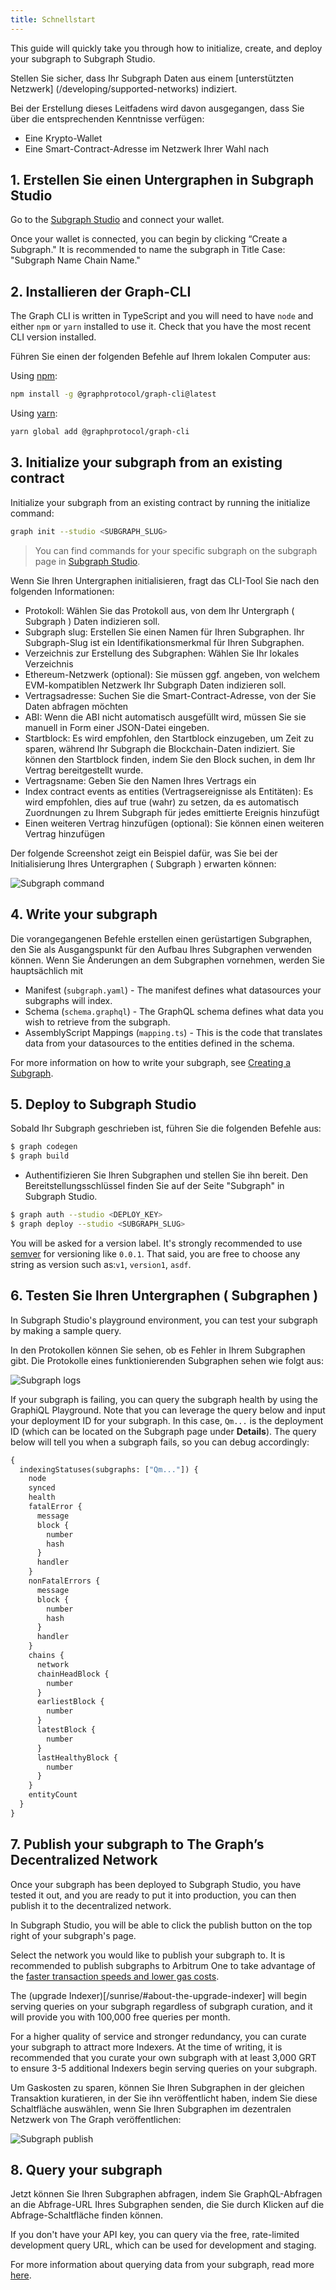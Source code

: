 ```yaml
---
title: Schnellstart
---
```


This guide will quickly take you through how to initialize, create, and deploy your subgraph to Subgraph Studio.

Stellen Sie sicher, dass Ihr Subgraph Daten aus einem [unterstützten Netzwerk] (/developing/supported-networks) indiziert.

Bei der Erstellung dieses Leitfadens wird davon ausgegangen, dass Sie über die entsprechenden Kenntnisse verfügen:

- Eine Krypto-Wallet
- Eine Smart-Contract-Adresse im Netzwerk Ihrer Wahl nach

## 1. Erstellen Sie einen Untergraphen in Subgraph Studio

Go to the [Subgraph Studio](https://thegraph.com/studio/) and connect your wallet.

Once your wallet is connected, you can begin by clicking “Create a Subgraph." It is recommended to name the subgraph in Title Case: "Subgraph Name Chain Name."

## 2. Installieren der Graph-CLI

The Graph CLI is written in TypeScript and you will need to have `node` and either `npm` or `yarn` installed to use it. Check that you have the most recent CLI version installed.

Führen Sie einen der folgenden Befehle auf Ihrem lokalen Computer aus:

Using [npm](https://www.npmjs.com/):

```sh
npm install -g @graphprotocol/graph-cli@latest
```

Using [yarn](https://yarnpkg.com/):

```sh
yarn global add @graphprotocol/graph-cli
```

## 3. Initialize your subgraph from an existing contract

Initialize your subgraph from an existing contract by running the initialize command:

```sh
graph init --studio <SUBGRAPH_SLUG>
```

> You can find commands for your specific subgraph on the subgraph page in [Subgraph Studio](https://thegraph.com/studio/).

Wenn Sie Ihren Untergraphen initialisieren, fragt das CLI-Tool Sie nach den folgenden Informationen:

- Protokoll: Wählen Sie das Protokoll aus, von dem Ihr Untergraph ( Subgraph ) Daten indizieren soll.
- Subgraph slug: Erstellen Sie einen Namen für Ihren Subgraphen. Ihr Subgraph-Slug ist ein Identifikationsmerkmal für Ihren Subgraphen.
- Verzeichnis zur Erstellung des Subgraphen: Wählen Sie Ihr lokales Verzeichnis
- Ethereum-Netzwerk (optional): Sie müssen ggf. angeben, von welchem EVM-kompatiblen Netzwerk Ihr Subgraph Daten indizieren soll.
- Vertragsadresse: Suchen Sie die Smart-Contract-Adresse, von der Sie Daten abfragen möchten
- ABI: Wenn die ABI nicht automatisch ausgefüllt wird, müssen Sie sie manuell in Form einer JSON-Datei eingeben.
- Startblock: Es wird empfohlen, den Startblock einzugeben, um Zeit zu sparen, während Ihr Subgraph die Blockchain-Daten indiziert. Sie können den Startblock finden, indem Sie den Block suchen, in dem Ihr Vertrag bereitgestellt wurde.
- Vertragsname: Geben Sie den Namen Ihres Vertrags ein
- Index contract events as entities (Vertragsereignisse als Entitäten): Es wird empfohlen, dies auf true (wahr) zu setzen, da es automatisch Zuordnungen zu Ihrem Subgraph für jedes emittierte Ereignis hinzufügt
- Einen weiteren Vertrag hinzufügen (optional): Sie können einen weiteren Vertrag hinzufügen

Der folgende Screenshot zeigt ein Beispiel dafür, was Sie bei der Initialisierung Ihres Untergraphen ( Subgraph ) erwarten können:

![Subgraph command](/img/subgraph-init-example.png)

## 4. Write your subgraph

Die vorangegangenen Befehle erstellen einen gerüstartigen Subgraphen, den Sie als Ausgangspunkt für den Aufbau Ihres Subgraphen verwenden können. Wenn Sie Änderungen an dem Subgraphen vornehmen, werden Sie hauptsächlich mit

- Manifest (`subgraph.yaml`) - The manifest defines what datasources your subgraphs will index.
- Schema (`schema.graphql`) - The GraphQL schema defines what data you wish to retrieve from the subgraph.
- AssemblyScript Mappings (`mapping.ts`) - This is the code that translates data from your datasources to the entities defined in the schema.

For more information on how to write your subgraph, see [Creating a Subgraph](/developing/creating-a-subgraph).

## 5. Deploy to Subgraph Studio

Sobald Ihr Subgraph geschrieben ist, führen Sie die folgenden Befehle aus:

```sh
$ graph codegen
$ graph build
```

- Authentifizieren Sie Ihren Subgraphen und stellen Sie ihn bereit. Den Bereitstellungsschlüssel finden Sie auf der Seite "Subgraph" in Subgraph Studio.

```sh
$ graph auth --studio <DEPLOY_KEY>
$ graph deploy --studio <SUBGRAPH_SLUG>
```

You will be asked for a version label. It's strongly recommended to use [semver](https://semver.org/) for versioning like `0.0.1`. That said, you are free to choose any string as version such as:`v1`, `version1`, `asdf`.

## 6. Testen Sie Ihren Untergraphen ( Subgraphen )

In Subgraph Studio's playground environment, you can test your subgraph by making a sample query.

In den Protokollen können Sie sehen, ob es Fehler in Ihrem Subgraphen gibt. Die Protokolle eines funktionierenden Subgraphen sehen wie folgt aus:

![Subgraph logs](/img/subgraph-logs-image.png)

If your subgraph is failing, you can query the subgraph health by using the GraphiQL Playground. Note that you can leverage the query below and input your deployment ID for your subgraph. In this case, `Qm...` is the deployment ID (which can be located on the Subgraph page under **Details**). The query below will tell you when a subgraph fails, so you can debug accordingly:

```graphql
{
  indexingStatuses(subgraphs: ["Qm..."]) {
    node
    synced
    health
    fatalError {
      message
      block {
        number
        hash
      }
      handler
    }
    nonFatalErrors {
      message
      block {
        number
        hash
      }
      handler
    }
    chains {
      network
      chainHeadBlock {
        number
      }
      earliestBlock {
        number
      }
      latestBlock {
        number
      }
      lastHealthyBlock {
        number
      }
    }
    entityCount
  }
}
```

## 7. Publish your subgraph to The Graph’s Decentralized Network

Once your subgraph has been deployed to Subgraph Studio, you have tested it out, and you are ready to put it into production, you can then publish it to the decentralized network.

In Subgraph Studio, you will be able to click the publish button on the top right of your subgraph's page.

Select the network you would like to publish your subgraph to. It is recommended to publish subgraphs to Arbitrum One to take advantage of the [faster transaction speeds and lower gas costs](/arbitrum/arbitrum-faq).

The (upgrade Indexer)[/sunrise/#about-the-upgrade-indexer] will begin serving queries on your subgraph regardless of subgraph curation, and it will provide you with 100,000 free queries per month.

For a higher quality of service and stronger redundancy, you can curate your subgraph to attract more Indexers. At the time of writing, it is recommended that you curate your own subgraph with at least 3,000 GRT to ensure 3-5 additional Indexers begin serving queries on your subgraph.

Um Gaskosten zu sparen, können Sie Ihren Subgraphen in der gleichen Transaktion kuratieren, in der Sie ihn veröffentlicht haben, indem Sie diese Schaltfläche auswählen, wenn Sie Ihren Subgraphen im dezentralen Netzwerk von The Graph veröffentlichen:

![Subgraph publish](/img/publish-and-signal-tx.png)

## 8. Query your subgraph

Jetzt können Sie Ihren Subgraphen abfragen, indem Sie GraphQL-Abfragen an die Abfrage-URL Ihres Subgraphen senden, die Sie durch Klicken auf die Abfrage-Schaltfläche finden können.

If you don't have your API key, you can query via the free, rate-limited development query URL, which can be used for development and staging.

For more information about querying data from your subgraph, read more [here](/querying/querying-the-graph/).
